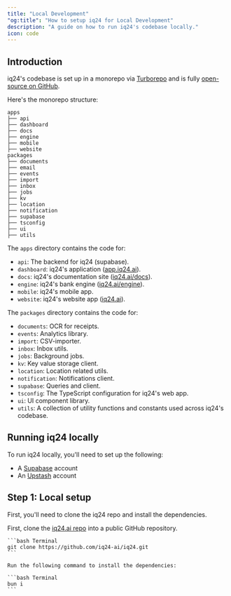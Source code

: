 ```yaml
---
title: "Local Development"
"og:title": "How to setup iq24 for Local Development"
description: "A guide on how to run iq24's codebase locally."
icon: code
---
```


###

## Introduction

iq24's codebase is set up in a monorepo via [Turborepo](https://turbo.build/repo) and is fully [open-source on GitHub](https://git.new/iq24).

Here's the monorepo structure:

```
apps
├── api
├── dashboard
├── docs
├── engine
├── mobile
├── website
packages
├── documents
├── email
├── events
├── import
├── inbox
├── jobs
├── kv
├── location
├── notification
├── supabase
├── tsconfig
├── ui
├── utils
```

The `apps` directory contains the code for:

- `api`: The backend for iq24 (supabase).
- `dashboard`: iq24's application ([app.iq24.ai](https://app.iq24.ai)).
- `docs`: iq24's documentation site ([iq24.ai/docs](https://iq24.ai/docs)).
- `engine`: iq24's bank engine ([iq24.ai/engine](https://iq24.ai/engine)).
- `mobile`: iq24's mobile app.
- `website`: iq24's website app ([iq24.ai](https://iq24.ai)).

The `packages` directory contains the code for:

- `documents`: OCR for receipts.
- `events`: Analytics library.
- `import`: CSV-importer.
- `inbox`: Inbox utils.
- `jobs`: Background jobs.
- `kv`: Key value storage client.
- `location`: Location related utils.
- `notification`: Notifications client.
- `supabase`: Queries and client.
- `tsconfig`: The TypeScript configuration for iq24's web app.
- `ui`: UI component library.
- `utils`: A collection of utility functions and constants used across iq24's codebase.

## Running iq24 locally

To run iq24 locally, you'll need to set up the following:

- A [Supabase](https://supabase.com/) account
- An [Upstash](https://upstash.com/) account

## Step 1: Local setup

First, you'll need to clone the iq24 repo and install the dependencies.

<Steps>

  <Step title="Clone the repo">

First, clone the [iq24.ai repo](https://d.to/github) into a public GitHub repository.

    ```bash Terminal
    git clone https://github.com/iq24-ai/iq24.git
    ```

  </Step>

  <Step title="Install dependencies">

    Run the following command to install the dependencies:

    ```bash Terminal
    bun i
    ```

  </Step>

</Steps>
